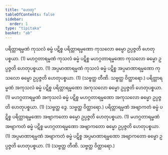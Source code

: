 ```yaml
---
title: "ဟေတု"
tableOfContents: false
sidebar:
  order: 1
type: "tipitaka"
basket: "ab"
---
```



<DynamicBreadcrumb />

<Division number="27">

<Paragraph number="383">
ပရိတ္တာရမ္မဏံ ကုသလံ ဓမ္မံ ပဋိစ္စ ပရိတ္တာရမ္မဏော ကုသလော ဓမ္မော ဥပ္ပဇ္ဇတိ ဟေတုပစ္စယာ. (1)
</Paragraph>

<Paragraph number="384">
မဟဂ္ဂတာရမ္မဏံ ကုသလံ ဓမ္မံ ပဋိစ္စ မဟဂ္ဂတာရမ္မဏော ကုသလော ဓမ္မော ဥပ္ပဇ္ဇတိ ဟေတုပစ္စယာ. (1)
</Paragraph>

<Paragraph number="385">
အပ္ပမာဏာရမ္မဏံ ကုသလံ ဓမ္မံ ပဋိစ္စ အပ္ပမာဏာရမ္မဏော ကုသလော ဓမ္မော ဥပ္ပဇ္ဇတိ ဟေတုပစ္စယာ. (1) (သဗ္ဗတ္ထ တီဏိ. သဗ္ဗတ္ထ ဝိတ္ထာရော.)
</Paragraph>

</Division>
<Division number="28">

<Paragraph number="386">
ပရိတ္တာရမ္မဏံ အကုသလံ ဓမ္မံ ပဋိစ္စ ပရိတ္တာရမ္မဏော အကုသလော ဓမ္မော ဥပ္ပဇ္ဇတိ ဟေတုပစ္စယာ. (1)
</Paragraph>

<Paragraph number="387">
မဟဂ္ဂတာရမ္မဏံ အကုသလံ ဓမ္မံ ပဋိစ္စ မဟဂ္ဂတာရမ္မဏော အကုသလော ဓမ္မော ဥပ္ပဇ္ဇတိ ဟေတုပစ္စယာ. (1) (သဗ္ဗတ္ထ ဒွေ. သဗ္ဗတ္ထ ဝိတ္ထာရော.)
</Paragraph>

</Division>
<Division number="29">

<Paragraph number="388">
ပရိတ္တာရမ္မဏံ အဗျာကတံ ဓမ္မံ ပဋိစ္စ ပရိတ္တာရမ္မဏော အဗျာကတော ဓမ္မော ဥပ္ပဇ္ဇတိ ဟေတုပစ္စယာ. (1)
</Paragraph>

<Paragraph number="389">
မဟဂ္ဂတာရမ္မဏံ အဗျာကတံ ဓမ္မံ ပဋိစ္စ မဟဂ္ဂတာရမ္မဏော အဗျာကတော ဓမ္မော ဥပ္ပဇ္ဇတိ ဟေတုပစ္စယာ. (1)
</Paragraph>

<Paragraph number="390">
အပ္ပမာဏာရမ္မဏံ အဗျာကတံ ဓမ္မံ ပဋိစ္စ အပ္ပမာဏာရမ္မဏော အဗျာကတော ဓမ္မော ဥပ္ပဇ္ဇတိ ဟေတုပစ္စယာ. (1) (သဗ္ဗတ္ထ တီဏိ. သဗ္ဗတ္ထ ဝိတ္ထာရော.)
</Paragraph>
</Division>